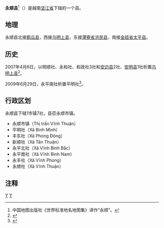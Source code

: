 {{Infobox Settlement
|name                   = 永顺县
|settlement_type        = 县
|official_name          = 
|other_name             = 
|native_name            = {{lang|vi|Huyện Vĩnh Thuận}}
|nickname               = 
|motto                  = 
|image_skyline          = Thị trấn Vĩnh Thuận, Kiên Giang.jpg
|imagesize              = 
|image_caption          = 
|image_flag             = 
|flag_size              = 
|image_seal             = 
|seal_size              = 
|image_shield           = 
|shield_size            = 
|image_blank_emblem     = 
|blank_emblem_size      = 
|image_map              = {{Infobox mapframe|frame-width=250|zoom=10}}
|mapsize                = 
|map_caption            = 
|image_map1             = 
|mapsize1               = 
|map_caption1           = 
|pushpin_map            = Vietnam
|pushpin_label_position = bottom
|pushpin_map_caption    = 
|pushpin_map1           = 
|pushpin_label_position1= 
|pushpin_map_caption1   = 
|subdivision_type       = 国家
|subdivision_name       = {{flag|Vietnam}}
|subdivision_type1      = [[越南行政区划|省]]
|subdivision_name1      = [[坚江省|坚江省]]
|subdivision_type2      = 行政区划
|subdivision_name2      = 1市镇7社
|subdivision_type3      = 
|subdivision_name3      = 
|seat_type              = 县莅
|seat                   = {{link-vi|永顺市镇|Vĩnh Thuận (thị trấn)}}
|government_type        = 
|leader_title           = 
|leader_name            = 
|leader_title1          = 
|leader_name1           = 
|established_title      = 
|established_date       = 
|area_magnitude         = 
|unit_pref              = 
|area_footnotes         = 
|area_total_km2         = 394.8
|area_land_km2          = 
|area_water_km2         = 
|area_water_percent     = 
|area_urban_km2         = 
|area_metro_km2         = 
|population_as_of       = 2019年
|population_footnotes   = 
|population_note        = 
|population_total       = 81875
|population_density_km2 = auto
|population_metro             = 
|population_density_metro_km2 = 
|population_urban             = 
|population_density_urban_km2 = 
|timezone               = [[越南标准时间|越南标准时间]]
|utc_offset             = +7
|elevation_footnotes    = 
|elevation_m            = 
|coor_type              = 
|coordinates            = 
|postal_code_type       = 
|postal_code            = 
|area_code              = 
|website                = [https://vinhthuan.kiengiang.gov.vn/Trang/TrangChu.aspx 永顺县电子信息门户网站]
|footnotes              = 
}}
'''永顺县'''<ref>中国地图出版社《世界标准地名地图集》译作“永顺”。</ref>（{{vie|v='''Huyện Vĩnh Thuận'''|hn=縣永順}}）是越南[[坚江省|坚江省]]下辖的一个县。

==地理==
永顺县北接[[鹅瓜县|鹅瓜县]]，西接[[乌明上县|乌明上县]]，东接[[薄寮省|薄寮省]][[洪民县|洪民县]]，南接[[金瓯省|金瓯省]][[太平县_(越南)|太平县]]。

==历史==
2007年4月6日，以明顺社、永和社、和政社3社和[[安边县|安边县]]2社、[[安明县|安明县]]1社析置[[乌明上县|乌明上县]]<ref>{{Cite web |url=https://thuvienphapluat.vn/van-ban/Bat-dong-san/Nghi-dinh-58-2007-ND-CP-dieu-chinh-dia-gioi-hanh-chinh-huyen-thanh-lap-huyen-U-Minh-Thuong-xa-thuoc-Vinh-Thuan-Kien-Luong-Hon-Dat-tinh-Kien-Giang-18024.aspx |title=Nghị định 58/2007/NĐ-CP về việc điều chỉnh địa giới hành chính huyện; thành lập huyện U Minh Thượng và thành lập xã thuộc các huyện Vĩnh Thuận, Kiên Lương và Hòn Đất, tỉnh Kiên Giang |access-date=2020-02-29 |archive-date=2021-02-08 |archive-url=https://web.archive.org/web/20210208010558/https://thuvienphapluat.vn/van-ban/Bat-dong-san/Nghi-dinh-58-2007-ND-CP-dieu-chinh-dia-gioi-hanh-chinh-huyen-thanh-lap-huyen-U-Minh-Thuong-xa-thuoc-Vinh-Thuan-Kien-Luong-Hon-Dat-tinh-Kien-Giang-18024.aspx |dead-url=no }}</ref>。

2009年6月29日，永平南社析置平明社<ref>{{Cite web |url=https://thuvienphapluat.vn/van-ban/Bo-may-hanh-chinh/Nghi-quyet-29-NQ-CP-dieu-chinh-dia-gioi-hanh-chinh-91274.aspx |title=Nghị quyết số 29/NQ-CP về việc điều chỉnh địa giới hành chính xã, phường, thành lập xã thuộc thị xã Hà Tiên và các huyện: Kiên Lương, Tân Hiệp, Giồng Riềng, Vĩnh Thuận; điều chỉnh địa giới hành chính huyện Kiên Lương để thành lập huyện Giang Thành, tỉnh Kiên Giang do Chính phủ ban hành |access-date=2020-02-29 |archive-date=2020-04-01 |archive-url=https://web.archive.org/web/20200401171210/https://thuvienphapluat.vn/van-ban/Bo-may-hanh-chinh/Nghi-quyet-29-NQ-CP-dieu-chinh-dia-gioi-hanh-chinh-91274.aspx |dead-url=no }}</ref>。

==行政区划==
永顺县下辖1市镇7社，县莅永顺市镇。
*永顺市镇（Thị trấn Vĩnh Thuận）
*平明社（Xã Bình Minh）
*丰东社（Xã Phong Đông）
*新顺社（Xã Tân Thuận）
*永平北社（Xã Vĩnh Bình Bắc）
*永平南社（Xã Vĩnh Bình Nam）
*永丰社（Xã Vĩnh Phong）
*永顺社（Xã Vĩnh Thuận）

==注释==
{{reflist}}

{{坚江省行政区划}}
{{越南九龙江三角洲之县市镇区域划分}}

[[Category:越南县份|Y]]
[[Category:坚江省|Y]]